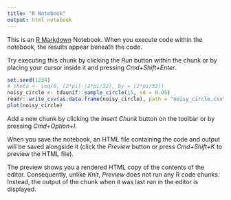 ```yaml
---
title: "R Notebook"
output: html_notebook
---
```


This is an [R Markdown](http://rmarkdown.rstudio.com) Notebook. When you execute code within the notebook, the results appear beneath the code. 

Try executing this chunk by clicking the *Run* button within the chunk or by placing your cursor inside it and pressing *Cmd+Shift+Enter*. 

```r
set.seed(1234)
# theta <- seq(0, (2*pi)-(2*pi/32), by = (2*pi/32))
noisy_circle <- tdaunif::sample_circle(15, sd = 0.05)
readr::write_csv(as.data.frame(noisy_circle), path = "noisy_circle.csv", col_names = FALSE)
plot(noisy_circle)
```

Add a new chunk by clicking the *Insert Chunk* button on the toolbar or by pressing *Cmd+Option+I*.

When you save the notebook, an HTML file containing the code and output will be saved alongside it (click the *Preview* button or press *Cmd+Shift+K* to preview the HTML file). 

The preview shows you a rendered HTML copy of the contents of the editor. Consequently, unlike *Knit*, *Preview* does not run any R code chunks. Instead, the output of the chunk when it was last run in the editor is displayed.


